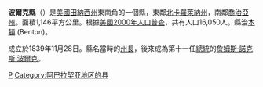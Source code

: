 {{unreferenced|time=2019-06-22T23:18:05+00:00}}
{{update|time=2019-06-22T23:18:05+00:00}}
{{noteTA
|T=zh-hans:波尔克县 (田纳西州);zh-hk:波爾克縣 (田納西州);zh-tw:波爾克郡 (田納西州);
}}

{{Otheruses|波爾克縣|subject=美國田納西州的一個縣|other=同名的縣}}
<!--[[File:Map_of_Tennessee_highlighting_Polk_County.svg|250px]]-->
{{Infobox U.S. County
| county = 波爾克縣
| state = 田納西州
| en county = Polk County
| en state = Tennessee
| seal = 
| seallink = 
| founded = 
| seat = [[Benton,_Tennessee|Benton]]
| largest city = Benton
| area mi = 442
| area km = 1,146
| area land mi = 435
| area land km = 1,127
| area water mi = 7
| area water km = 19
| area percentage = 1.65%
| census yr = 2000
| pop = 16,050
| density mi = 37
| density km = 14
| time zone = Eastern
| UTC offset = -5
| DST offset= -4
| footnotes = 
| web = 
|}}
'''波爾克縣'''（{{lang-en|Polk County}}）是[[美國|美國]][[田納西州|田納西州]]東南角的一個縣，東鄰[[北卡羅萊納州|北卡羅萊納州]]，南鄰[[喬治亞州|喬治亞州]]。面積1,146平方公里。根據[[美國2000年人口普查|美國2000年人口普查]]，共有人口16,050人。縣治[[本頓_(田納西州)|本頓]] (Benton)。

成立於1839年11月28日。縣名當時的[[田納西州州長|州長]]，後來成為第十一任[[美國總統|總統]]的[[詹姆斯·諾克斯·波爾克|詹姆斯·諾克斯·波爾克]]。

[[Category:田納西州行政區劃|P]]
[[Category:阿巴拉契亚地区的县|Category:阿巴拉契亚地区的县]]